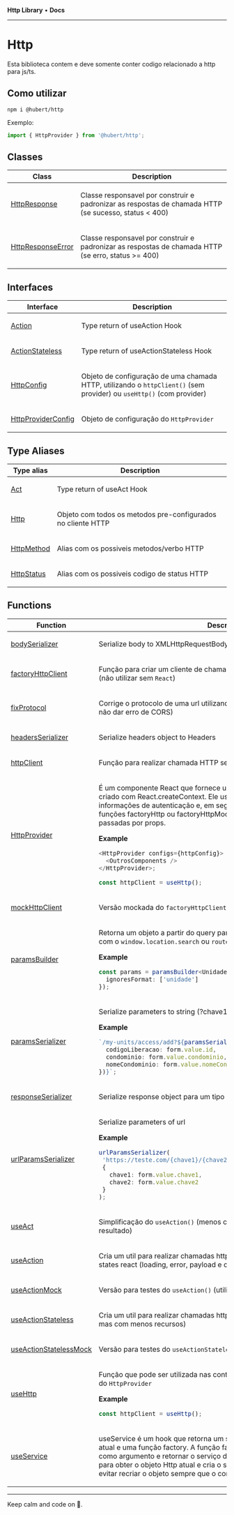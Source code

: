 
<Meta title="Libs/Http/Overview" />

**Http Library** • **Docs**

---

# Http

Esta biblioteca contem e deve somente conter codigo relacionado a http para js/ts.

## Como utilizar

```
npm i @hubert/http
```

Exemplo:

```javascript
import { HttpProvider } from '@hubert/http';
```

## Classes

<table>
<thead>
<tr>
<th>Class</th>
<th>Description</th>
</tr>
</thead>
<tbody>
<tr>
<td>

[HttpResponse](/?path=/docs/libs-http-classes-httpresponse)

</td>
<td>

Classe responsavel por construir e padronizar as respostas de chamada HTTP (se sucesso, status < 400)

</td>
</tr>
<tr>
<td>

[HttpResponseError](/?path=/docs/libs-http-classes-httpresponseerror)

</td>
<td>

Classe responsavel por construir e padronizar as respostas de chamada HTTP (se erro, status >= 400)

</td>
</tr>
</tbody>
</table>

## Interfaces

<table>
<thead>
<tr>
<th>Interface</th>
<th>Description</th>
</tr>
</thead>
<tbody>
<tr>
<td>

[Action](/?path=/docs/libs-http-interfaces-action)

</td>
<td>

Type return of useAction Hook

</td>
</tr>
<tr>
<td>

[ActionStateless](/?path=/docs/libs-http-interfaces-actionstateless)

</td>
<td>

Type return of useActionStateless Hook

</td>
</tr>
<tr>
<td>

[HttpConfig](/?path=/docs/libs-http-interfaces-httpconfig)

</td>
<td>

Objeto de configuração de uma chamada HTTP, utilizando o `httpClient()` (sem provider) ou `useHttp()` (com provider)

</td>
</tr>
<tr>
<td>

[HttpProviderConfig](/?path=/docs/libs-http-interfaces-httpproviderconfig)

</td>
<td>

Objeto de configuração do `HttpProvider`

</td>
</tr>
</tbody>
</table>

## Type Aliases

<table>
<thead>
<tr>
<th>Type alias</th>
<th>Description</th>
</tr>
</thead>
<tbody>
<tr>
<td>

[Act](/?path=/docs/libs-http-type-aliases-act)

</td>
<td>

Type return of useAct Hook

</td>
</tr>
<tr>
<td>

[Http](/?path=/docs/libs-http-type-aliases-http)

</td>
<td>

Objeto com todos os metodos pre-configurados no cliente HTTP

</td>
</tr>
<tr>
<td>

[HttpMethod](/?path=/docs/libs-http-type-aliases-httpmethod)

</td>
<td>

Alias com os possiveis metodos/verbo HTTP

</td>
</tr>
<tr>
<td>

[HttpStatus](/?path=/docs/libs-http-type-aliases-httpstatus)

</td>
<td>

Alias com os possiveis codigo de status HTTP

</td>
</tr>
</tbody>
</table>

## Functions

<table>
<thead>
<tr>
<th>Function</th>
<th>Description</th>
</tr>
</thead>
<tbody>
<tr>
<td>

[bodySerializer](/?path=/docs/libs-http-functions-bodyserializer)

</td>
<td>

Serialize body to XMLHttpRequestBodyInit

</td>
</tr>
<tr>
<td>

[factoryHttpClient](/?path=/docs/libs-http-functions-factoryhttpclient)

</td>
<td>

Função para criar um cliente de chamada HTTP a ser utilizada no provider (não utilizar sem `React`)

</td>
</tr>
<tr>
<td>

[fixProtocol](/?path=/docs/libs-http-functions-fixprotocol)

</td>
<td>

Corrige o protocolo de uma url utilizando o protoco do host (importante para não dar erro de CORS)

</td>
</tr>
<tr>
<td>

[headersSerializer](/?path=/docs/libs-http-functions-headersserializer)

</td>
<td>

Serialize headers object to Headers

</td>
</tr>
<tr>
<td>

[httpClient](/?path=/docs/libs-http-functions-httpclient)

</td>
<td>

Função para realizar chamada HTTP sem necessidade de provider

</td>
</tr>
<tr>
<td>

[HttpProvider](/?path=/docs/libs-http-functions-httpprovider)

</td>
<td>

É um componente React que fornece um contexto Http para seus filhos, criado com React.createContext.
Ele usa a função useAuth para obter as informações de autenticação e, em seguida, cria um objeto Http usando as funções factoryHttp ou factoryHttpMock, dependendo das configurações passadas por props.

**Example**

```ts
<HttpProvider configs={httpConfig}>
  <OutrosComponents />
</HttpProvider>;

const httpClient = useHttp();
```

</td>
</tr>
<tr>
<td>

[mockHttpClient](/?path=/docs/libs-http-functions-mockhttpclient)

</td>
<td>

Versão mockada do `factoryHttpClient()` (não utilizar sem `React`)

</td>
</tr>
<tr>
<td>

[paramsBuilder](/?path=/docs/libs-http-functions-paramsbuilder)

</td>
<td>

Retorna um objeto a partir do query params de uma url.
Pode ser utilizado com o `window.location.search` ou `router.query`

**Example**

```ts
const params = paramsBuilder<UnidadesAcessosRouteParams>(router.query, {
  ignoresFormat: ['unidade']
});
```

</td>
</tr>
<tr>
<td>

[paramsSerializer](/?path=/docs/libs-http-functions-paramsserializer)

</td>
<td>

Serialize parameters to string (?chave1=valor1&chave2=valor2)

**Example**

```ts
`/my-units/access/add?${paramsSerializer({
  codigoLiberacao: form.value.id,
  condominio: form.value.condominio,
  nomeCondominio: form.value.nomeCondominio
})}`;
```

</td>
</tr>
<tr>
<td>

[responseSerializer](/?path=/docs/libs-http-functions-responseserializer)

</td>
<td>

Serialize response object para um tipo customizavel

</td>
</tr>
<tr>
<td>

[urlParamsSerializer](/?path=/docs/libs-http-functions-urlparamsserializer)

</td>
<td>

Serialize parameters of url

**Example**

```ts
urlParamsSerializer(
 'https://teste.com/{chave1}/{chave2}'
 {
   chave1: form.value.chave1,
   chave2: form.value.chave2
 }
);
```

</td>
</tr>
<tr>
<td>

[useAct](/?path=/docs/libs-http-functions-useact)

</td>
<td>

Simplificação do `useAction()` (menos codigo necessario com o mesmo resultado)

</td>
</tr>
<tr>
<td>

[useAction](/?path=/docs/libs-http-functions-useaction)

</td>
<td>

Cria um util para realizar chamadas http e ter acesso o pre-configurado com states react (loading, error, payload e outros)

</td>
</tr>
<tr>
<td>

[useActionMock](/?path=/docs/libs-http-functions-useactionmock)

</td>
<td>

Versão para testes do `useAction()` (utilizar em tests unitario)

</td>
</tr>
<tr>
<td>

[useActionStateless](/?path=/docs/libs-http-functions-useactionstateless)

</td>
<td>

Cria um util para realizar chamadas http, sem payload (similar ao `useAction()`, mas com menos recursos)

</td>
</tr>
<tr>
<td>

[useActionStatelessMock](/?path=/docs/libs-http-functions-useactionstatelessmock)

</td>
<td>

Versão para testes do `useActionStateless()` (utilizar em tests unitario)

</td>
</tr>
<tr>
<td>

[useHttp](/?path=/docs/libs-http-functions-usehttp)

</td>
<td>

Função que pode ser utilizada nas controllers/pages para acessar o contexto do `HttpProvider`

**Example**

```ts
const httpClient = useHttp();
```

</td>
</tr>
<tr>
<td>

[useService](/?path=/docs/libs-http-functions-useservice)

</td>
<td>

useService é um hook que retorna um serviço criado usando o contexto Http atual e uma função factory.
A função factory deve receber um objeto Http como argumento e retornar o serviço desejado.
O hook usa a função useHttp para obter o objeto Http atual e cria o serviço usando React.useMemo para evitar recriar o objeto sempre que o componente é atualizado.

</td>
</tr>
</tbody>
</table>

---

Keep calm and code on 🤘.
